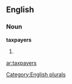 
==English==

===Noun===
'''taxpayers'''

# {{plural of|[[taxpayer]]}}

[[Category:English plurals]]

[[ar:taxpayers]]